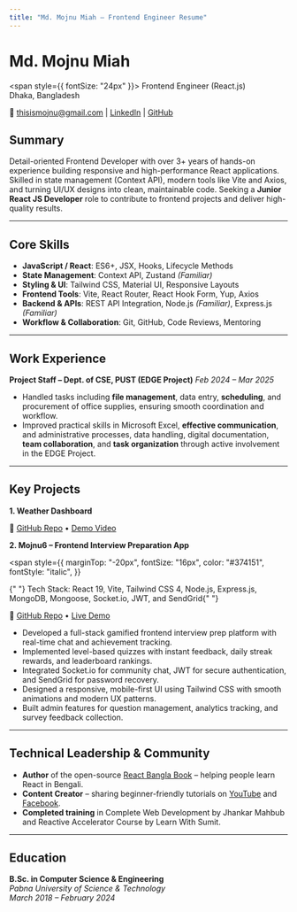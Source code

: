 ```yaml
---
title: "Md. Mojnu Miah – Frontend Engineer Resume"
---
```


# **Md. Mojnu Miah**

<span style={{ fontSize: "24px" }}>
  Frontend Engineer (React.js) <br />
  <span>Dhaka, Bangladesh</span>
</span>

📧 [thisismojnu@gmail.com](mailto:thisismojnu@gmail.com) | [LinkedIn](https://linkedin.com/in/mojnu0/) | [GitHub](https://github.com/codedbyMojnu)

## **Summary**

Detail-oriented Frontend Developer with over 3+ years of hands-on experience building responsive and high-performance React applications. Skilled in state management (Context API), modern tools like Vite and Axios, and turning UI/UX designs into clean, maintainable code. Seeking a **Junior React JS Developer** role to contribute to frontend projects and deliver high-quality results.

---

## **Core Skills**

- **JavaScript / React**: ES6+, JSX, Hooks, Lifecycle Methods
- **State Management**: Context API, Zustand _(Familiar)_
- **Styling & UI**: Tailwind CSS, Material UI, Responsive Layouts
- **Frontend Tools**: Vite, React Router, React Hook Form, Yup, Axios
- **Backend & APIs**: REST API Integration, Node.js _(Familiar)_, Express.js _(Familiar)_
- **Workflow & Collaboration**: Git, GitHub, Code Reviews, Mentoring

---

## **Work Experience**

**Project Staff – Dept. of CSE, PUST (EDGE Project)**
_Feb 2024 – Mar 2025_

- Handled tasks including **file management**, data entry, **scheduling**, and procurement of office supplies, ensuring smooth coordination and workflow.
- Improved practical skills in Microsoft Excel, **effective communication**, and administrative processes, data handling, digital documentation, **team collaboration**, and **task organization** through active involvement in the EDGE Project.

---

## **Key Projects**

**1. Weather Dashboard**

🔗 [GitHub Repo](https://github.com/codedbyMojnu/weather-dashboard) • [Demo Video](https://youtu.be/Bb6t4a1UkCw?si=9_ZJnJPHzRAHK88P)

**2. Mojnu6 – Frontend Interview Preparation App**

<span
  style={{
    marginTop: "-20px",
    fontSize: "16px",
    color: "#374151",
    fontStyle: "italic",
  }}
>
  {" "}
  Tech Stack: React 19, Vite, Tailwind CSS 4, Node.js, Express.js, MongoDB, Mongoose,
  Socket.io, JWT, and SendGrid{" "}
</span>

🔗 [GitHub Repo](https://github.com/codedbyMojnu/mojnu6) • [Live Demo](https://mojnu6.vercel.app)

- Developed a full-stack gamified frontend interview prep platform with real-time chat and achievement tracking.
- Implemented level-based quizzes with instant feedback, daily streak rewards, and leaderboard rankings.
- Integrated Socket.io for community chat, JWT for secure authentication, and SendGrid for password recovery.
- Designed a responsive, mobile-first UI using Tailwind CSS with smooth animations and modern UX patterns.
- Built admin features for question management, analytics tracking, and survey feedback collection.

---

## **Technical Leadership & Community**

- **Author** of the open-source [React Bangla Book](https://react-bangla.vercel.app) – helping people learn React in Bengali.
- **Content Creator** – sharing beginner-friendly tutorials on [YouTube](https://www.youtube.com/@md.mojnumiah) and [Facebook](https://web.facebook.com/Mojnu0/).
- **Completed training** in Complete Web Development by Jhankar Mahbub and Reactive Accelerator Course by Learn With Sumit.

---

## **Education**

**B.Sc. in Computer Science & Engineering**  
_Pabna University of Science & Technology_  
_March 2018 – February 2024_
